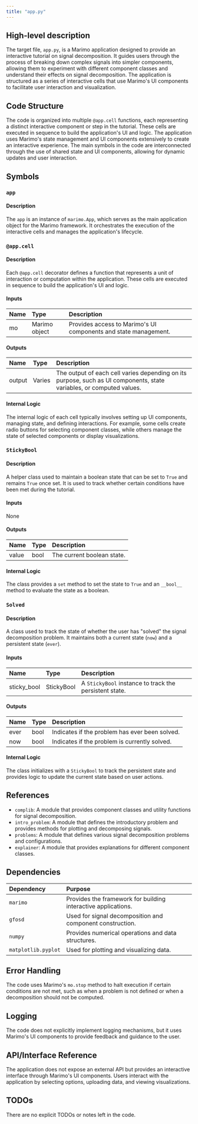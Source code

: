 ```yaml
---
title: "app.py"
---
```


## High-level description

The target file, `app.py`, is a Marimo application designed to provide an interactive tutorial on signal decomposition. It guides users through the process of breaking down complex signals into simpler components, allowing them to experiment with different component classes and understand their effects on signal decomposition. The application is structured as a series of interactive cells that use Marimo's UI components to facilitate user interaction and visualization.

## Code Structure

The code is organized into multiple `@app.cell` functions, each representing a distinct interactive component or step in the tutorial. These cells are executed in sequence to build the application's UI and logic. The application uses Marimo's state management and UI components extensively to create an interactive experience. The main symbols in the code are interconnected through the use of shared state and UI components, allowing for dynamic updates and user interaction.

## Symbols

### `app`
#### Description
The `app` is an instance of `marimo.App`, which serves as the main application object for the Marimo framework. It orchestrates the execution of the interactive cells and manages the application's lifecycle.

### `@app.cell`
#### Description
Each `@app.cell` decorator defines a function that represents a unit of interaction or computation within the application. These cells are executed in sequence to build the application's UI and logic.

#### Inputs
| Name | Type | Description |
|:-----|:-----|:------------|
| mo | Marimo object | Provides access to Marimo's UI components and state management. |

#### Outputs
| Name | Type | Description |
|:-----|:-----|:------------|
| output | Varies | The output of each cell varies depending on its purpose, such as UI components, state variables, or computed values. |

#### Internal Logic
The internal logic of each cell typically involves setting up UI components, managing state, and defining interactions. For example, some cells create radio buttons for selecting component classes, while others manage the state of selected components or display visualizations.

### `StickyBool`
#### Description
A helper class used to maintain a boolean state that can be set to `True` and remains `True` once set. It is used to track whether certain conditions have been met during the tutorial.

#### Inputs
None

#### Outputs
| Name | Type | Description |
|:-----|:-----|:------------|
| value | bool | The current boolean state. |

#### Internal Logic
The class provides a `set` method to set the state to `True` and an `__bool__` method to evaluate the state as a boolean.

### `Solved`
#### Description
A class used to track the state of whether the user has "solved" the signal decomposition problem. It maintains both a current state (`now`) and a persistent state (`ever`).

#### Inputs
| Name | Type | Description |
|:-----|:-----|:------------|
| sticky_bool | StickyBool | A `StickyBool` instance to track the persistent state. |

#### Outputs
| Name | Type | Description |
|:-----|:-----|:------------|
| ever | bool | Indicates if the problem has ever been solved. |
| now | bool | Indicates if the problem is currently solved. |

#### Internal Logic
The class initializes with a `StickyBool` to track the persistent state and provides logic to update the current state based on user actions.

## References

- `complib`: A module that provides component classes and utility functions for signal decomposition.
- `intro_problem`: A module that defines the introductory problem and provides methods for plotting and decomposing signals.
- `problems`: A module that defines various signal decomposition problems and configurations.
- `explainer`: A module that provides explanations for different component classes.

## Dependencies

| Dependency | Purpose |
|:-----------|:--------|
| `marimo` | Provides the framework for building interactive applications. |
| `gfosd` | Used for signal decomposition and component construction. |
| `numpy` | Provides numerical operations and data structures. |
| `matplotlib.pyplot` | Used for plotting and visualizing data. |

## Error Handling

The code uses Marimo's `mo.stop` method to halt execution if certain conditions are not met, such as when a problem is not defined or when a decomposition should not be computed.

## Logging

The code does not explicitly implement logging mechanisms, but it uses Marimo's UI components to provide feedback and guidance to the user.

## API/Interface Reference

The application does not expose an external API but provides an interactive interface through Marimo's UI components. Users interact with the application by selecting options, uploading data, and viewing visualizations.

## TODOs

There are no explicit TODOs or notes left in the code.